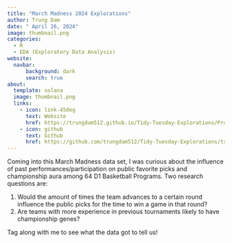 ```yaml
---
title: "March Madness 2024 Explorations"
author: Trung Dam
date: " April 26, 2024"
image: thumbnail.png
categories:
  - R
  - EDA (Exploratory Data Analysis)
website: 
  navbar:
      background: dark
      search: true
about: 
  template: solana
  image: thumbnail.png
  links: 
    - icon: link-45deg
      text: Website
      href: https://trungdam512.github.io/Tidy-Tuesday-Explorations/Project%20March%20Madness/
    - icon: github
      text: Github
      href: https://github.com/trungdam512/Tidy-Tuesday-Explorations/tree/main/Project%20March%20Madness
---
```


Coming into this March Madness data set, I was curious about the influence of past performances/participation on public favorite picks and championship aura among 64 D1 Basketball Programs. Two research questions are:

1.  Would the amount of times the team advances to a certain round influence the public picks for the time to win a game in that round?
2.  Are teams with more experience in previous tournaments likely to have championship genes?

Tag along with me to see what the data got to tell us!

